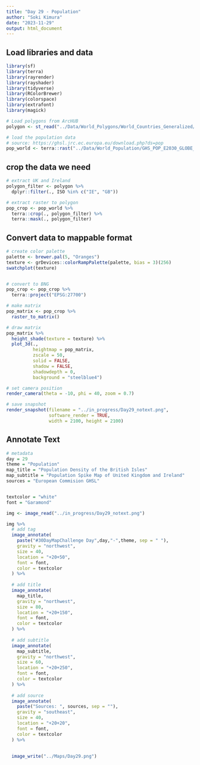 ```yaml
---
title: "Day 29 - Population"
author: "Soki Kimura"
date: "2023-11-29"
output: html_document
---
```


## Load libraries and data

```r

library(sf)
library(terra)
library(rayrender)
library(rayshader)
library(tidyverse)
library(RColorBrewer)
library(colorspace)
library(extrafont)
library(magick)

```


```r

# Load polygons from ArcHUB
polygon <- st_read("../Data/World_Polygons/World_Countries_Generalized/World_Countries_Generalized.shp")

# load the population data
# source: https://ghsl.jrc.ec.europa.eu/download.php?ds=pop
pop_world <- terra::rast("../Data/World_Population/GHS_POP_E2030_GLOBE_R2023A_4326_30ss_V1_0/GHS_POP_E2030_GLOBE_R2023A_4326_30ss_V1_0.tif")
```

## crop the data we need

```r

# extract UK and Ireland
polygon_filter <- polygon %>%
  dplyr::filter(., ISO %in% c("IE", "GB"))

# extract raster to polygon
pop_crop <- pop_world %>%
  terra::crop(., polygon_filter) %>%
  terra::mask(., polygon_filter)

```

## Convert data to mappable format

```r

# create color palette
palette <- brewer.pal(5, "Oranges")
texture <- grDevices::colorRampPalette(palette, bias = 3)(256)
swatchplot(texture)


# convert to BNG
pop_crop <- pop_crop %>%
  terra::project("EPSG:27700")

# make matrix
pop_matrix <- pop_crop %>%
  raster_to_matrix()


```


```r

# draw matrix
pop_matrix %>%
  height_shade(texture = texture) %>%
  plot_3d(., 
          heightmap = pop_matrix,
          zscale = 50,
          solid = FALSE,
          shadow = FALSE,
          shadowdepth = 0,
          background = "steelblue4")

# set camera position
render_camera(theta = -10, phi = 40, zoom = 0.7)

# save snapshot
render_snapshot(filename = "../in_progress/Day29_notext.png",
                software_render = TRUE,
                width = 2100, height = 2100)

```

## Annotate Text

```r

# metadata
day = 29
theme = "Population"
map_title = "Population Density of the British Isles"
map_subtitle = "Population Spike Map of United Kingdom and Ireland"
sources = "European Commision GHSL"


textcolor = "white"
font = "Garamond"

img <- image_read("../in_progress/Day29_notext.png")

img %>%
  # add tag
  image_annotate(
    paste("#30DayMapChallenge Day",day,"-",theme, sep = " "),
    gravity = "northwest",
    size = 40,
    location = "+20+50",
    font = font,
    color = textcolor
  ) %>%  
  
  # add title
  image_annotate(
    map_title,
    gravity = "northwest",
    size = 80,
    location = "+20+150",
    font = font,
    color = textcolor
  ) %>%
  
  # add subtitle
  image_annotate(
    map_subtitle,
    gravity = "northwest",
    size = 60,
    location = "+20+250",
    font = font,
    color = textcolor
  ) %>%
  
  # add source
  image_annotate(
    paste("Sources: ", sources, sep = ""),
    gravity = "southeast",
    size = 40,
    location = "+20+20",
    font = font,
    color = textcolor
  ) %>%
  
    
  image_write("../Maps/Day29.png")

```


